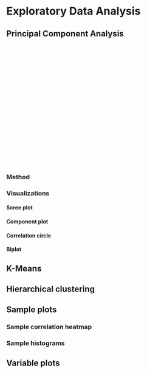# Exploratory Data Analysis {#eda}

## Principal Component Analysis

<iframe width="560" height="315" src="" frameborder="0" allowfullscreen></iframe>

### Method

### Visualizations

#### Scree plot
#### Component plot
#### Correlation circle
#### Biplot

## K-Means

## Hierarchical clustering

## Sample plots
### Sample correlation heatmap
### Sample histograms

## Variable plots
